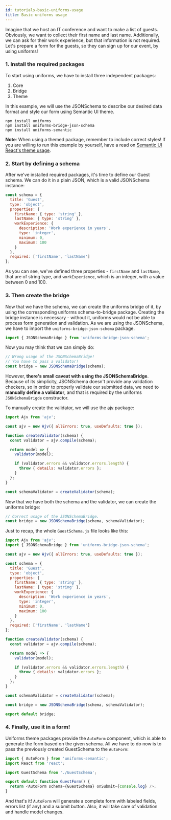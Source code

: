 ```yaml
---
id: tutorials-basic-uniforms-usage
title: Basic uniforms usage
---
```



Imagine that we host an IT conference and want to make a list of guests.
Obviously, we want to collect their first name and last name.
Additionally, we can ask for their work experience, but that information is not required.
Let's prepare a form for the guests, so they can sign up for our event, by using uniforms!

### 1. Install the required packages

To start using uniforms, we have to install three independent packages:

1. Core
2. Bridge
3. Theme

In this example, we will use the JSONSchema to describe our desired data format and style our form using Semantic UI theme.

```shell
npm install uniforms
npm install uniforms-bridge-json-schema
npm install uniforms-semantic
```

**Note**: When using a themed package, remember to include correct styles! If you are willing to run this example by yourself,
have a read on [Semantic UI React's theme usage](https://react.semantic-ui.com/usage/#theme).

### 2. Start by defining a schema

After we've installed required packages, it's time to define our Guest schema. We can do it in a plain JSON, which is a valid JSONSchema instance:

```js
const schema = {
  title: 'Guest',
  type: 'object',
  properties: {
    firstName: { type: 'string' },
    lastName: { type: 'string' },
    workExperience: {
      description: 'Work experience in years',
      type: 'integer',
      minimum: 0,
      maximum: 100
    }
  },
  required: ['firstName', 'lastName']
};
```

As you can see, we've defined three properties - `firstName` and `lastName`, that are of string type, and `workExperience`,
which is an integer, with a value between 0 and 100.

### 3. Then create the bridge

Now that we have the schema, we can create the uniforms bridge of it, by using the corresponding uniforms schema-to-bridge package.
Creating the bridge instance is necessary - without it, uniforms would not be able to process form generation and validation.
As we are using the JSONSchema, we have to import the `uniforms-bridge-json-schema` package.

```js
import { JSONSchemaBridge } from 'uniforms-bridge-json-schema';
```

Now you may think that we can simply do:

```js
// Wrong usage of the JSONSchemaBridge!
// You have to pass a validator!
const bridge = new JSONSchemaBridge(schema);
```

However, **there's small caveat with using the JSONSchemaBridge**.
Because of its simplicity, JSONSchema doesn't provide any validation checkers, so in order to properly validate our submitted data,
we need to **manually define a validator**, and that is required by the uniforms `JSONSchemaBrigde` constructor.

To manually create the validator, we will use the [ajv](https://github.com/epoberezkin/ajv) package:

```js
import Ajv from 'ajv';

const ajv = new Ajv({ allErrors: true, useDefaults: true });

function createValidator(schema) {
  const validator = ajv.compile(schema);

  return model => {
    validator(model);

    if (validator.errors && validator.errors.length) {
      throw { details: validator.errors };
    }
  };
}

const schemaValidator = createValidator(schema);
```

Now that we have both the schema and the validator, we can create the uniforms bridge:

```js
// Correct usage of the JSONSchemaBridge.
const bridge = new JSONSchemaBridge(schema, schemaValidator);
```

Just to recap, the whole `GuestSchema.js` file looks like this:

```js
import Ajv from 'ajv';
import { JSONSchemaBridge } from 'uniforms-bridge-json-schema';

const ajv = new Ajv({ allErrors: true, useDefaults: true });

const schema = {
  title: 'Guest',
  type: 'object',
  properties: {
    firstName: { type: 'string' },
    lastName: { type: 'string' },
    workExperience: {
      description: 'Work experience in years',
      type: 'integer',
      minimum: 0,
      maximum: 100
    }
  },
  required: ['firstName', 'lastName']
};

function createValidator(schema) {
  const validator = ajv.compile(schema);

  return model => {
    validator(model);

    if (validator.errors && validator.errors.length) {
      throw { details: validator.errors };
    }
  };
}

const schemaValidator = createValidator(schema);

const bridge = new JSONSchemaBridge(schema, schemaValidator);

export default bridge;
```

### 4. Finally, use it in a form!

Uniforms theme packages provide the `AutoForm` component, which is able to generate the form based on the given schema.
All we have to do now is to pass the previously created GuestSchema to the `AutoForm`:

```js
import { AutoForm } from 'uniforms-semantic';
import React from 'react';

import GuestSchema from './GuestSchema';

export default function GuestForm() {
  return <AutoForm schema={GuestSchema} onSubmit={console.log} />;
}
```

And that's it! `AutoForm` will generate a complete form with labeled fields, errors list (if any) and a submit button.
Also, it will take care of validation and handle model changes.

<TutorialForm>
  <GuestFormBasic />
</TutorialForm>
